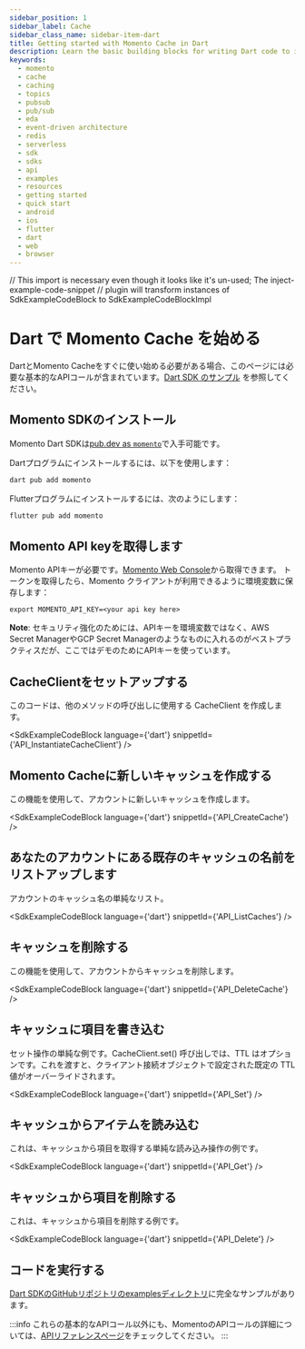 ```yaml
---
sidebar_position: 1
sidebar_label: Cache
sidebar_class_name: sidebar-item-dart
title: Getting started with Momento Cache in Dart
description: Learn the basic building blocks for writing Dart code to interact with Momento Cache in your Flutter client applications. You can target browsers, iOS, and Android from a single code base.
keywords:
  - momento
  - cache
  - caching
  - topics
  - pubsub
  - pub/sub
  - eda
  - event-driven architecture
  - redis
  - serverless
  - sdk
  - sdks
  - api
  - examples
  - resources
  - getting started
  - quick start
  - android
  - ios
  - flutter
  - dart
  - web
  - browser
---
```


// This import is necessary even though it looks like it's un-used; The inject-example-code-snippet
// plugin will transform instances of SdkExampleCodeBlock to SdkExampleCodeBlockImpl

# Dart で Momento Cache を始める

DartとMomento Cacheをすぐに使い始める必要がある場合、このページには必要な基本的なAPIコールが含まれています。[Dart SDK のサンプル](https://github.com/momentohq/client-sdk-dart/tree/main/example) を参照してください。

## Momento SDKのインストール

Momento Dart SDKは[pub.dev as `momento`](https://pub.dev/packages/momento)で入手可能です。

Dartプログラムにインストールするには、以下を使用します：

```bash
dart pub add momento
```

Flutterプログラムにインストールするには、次のようにします：

```bash
flutter pub add momento
```

## Momento API keyを取得します

Momento APIキーが必要です。[Momento Web Console](https://console.gomomento.com/)から取得できます。
トークンを取得したら、Momento クライアントが利用できるように環境変数に保存します：

```
export MOMENTO_API_KEY=<your api key here>
```

**Note**: セキュリティ強化のためには、APIキーを環境変数ではなく、AWS Secret ManagerやGCP Secret Managerのようなものに入れるのがベストプラクティスだが、ここではデモのためにAPIキーを使っています。

## CacheClientをセットアップする
このコードは、他のメソッドの呼び出しに使用する CacheClient を作成します。

<SdkExampleCodeBlock language={'dart'} snippetId={'API_InstantiateCacheClient'} />

## Momento Cacheに新しいキャッシュを作成する
この機能を使用して、アカウントに新しいキャッシュを作成します。

<SdkExampleCodeBlock language={'dart'} snippetId={'API_CreateCache'} />

## あなたのアカウントにある既存のキャッシュの名前をリストアップします
アカウントのキャッシュ名の単純なリスト。

<SdkExampleCodeBlock language={'dart'} snippetId={'API_ListCaches'} />

## キャッシュを削除する
この機能を使用して、アカウントからキャッシュを削除します。

<SdkExampleCodeBlock language={'dart'} snippetId={'API_DeleteCache'} />

## キャッシュに項目を書き込む
セット操作の単純な例です。CacheClient.set() 呼び出しでは、TTL はオプションです。これを渡すと、クライアント接続オブジェクトで設定された既定の TTL 値がオーバーライドされます。

<SdkExampleCodeBlock language={'dart'} snippetId={'API_Set'} />

## キャッシュからアイテムを読み込む
これは、キャッシュから項目を取得する単純な読み込み操作の例です。

<SdkExampleCodeBlock language={'dart'} snippetId={'API_Get'} />

## キャッシュから項目を削除する
これは、キャッシュから項目を削除する例です。

<SdkExampleCodeBlock language={'dart'} snippetId={'API_Delete'} />

## コードを実行する

[Dart SDKのGitHubリポジトリのexamplesディレクトリ](https://github.com/momentohq/client-sdk-dart/tree/main/example)に完全なサンプルがあります。

:::info
これらの基本的なAPIコール以外にも、MomentoのAPIコールの詳細については、[APIリファレンスページ](/cache/develop/api-reference/index.mdx)をチェックしてください。
:::
